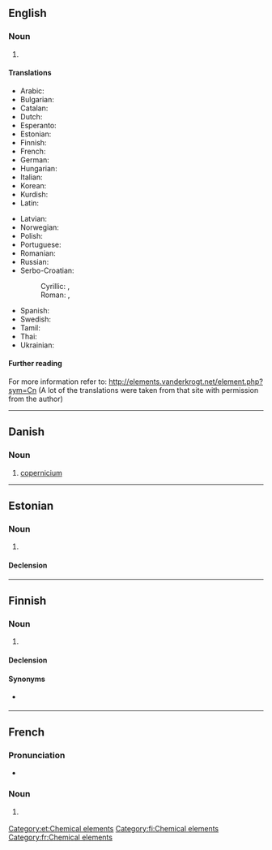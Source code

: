 {{also|Ununbium}}
==English==
{{elements|Uub|roentgenium|Rg|nihonium|Nh}}

===Noun===
{{en-noun|-}}
{{wikipedia}}

# {{n-g|The former [[systematic element name]] for the chemical element with [[atomic number]] 112 (''symbol'' Uub), which has been officially changed to [[copernicium]].}}
#: {{syn|en|eka-mercury}}

====Translations====
{{trans-top|chemical element}}
* Arabic: {{t|ar|أُنُون بِيُوم|m}}
* Bulgarian: {{t|bg|унунбий|m}}
* Catalan: {{t+|ca|ununbi|m}}
* Dutch: {{t+|nl|ununbium|n}}
* Esperanto: {{t|eo|ununbio}}
* Estonian: {{t|et|ununbium}}
* Finnish: {{t+|fi|ununbium}}
* French: {{t+|fr|ununbium|m}}
* German: {{t+|de|Ununbium|n}}
* Hungarian: {{t+|hu|ununbium}}
* Italian: {{t+|it|ununbio|m}}
* Korean: {{t|ko|우눈븀}}
* Kurdish: {{t|ku|ûnûnbiyûm}}
* Latin: {{t+|la|ununbium|n}}
{{trans-mid}}
* Latvian: {{t|lv|unūnbijs}}
* Norwegian: {{t|no|ununbium}}
* Polish: {{t+|pl|ununbium|m}}
* Portuguese: {{t+|pt|unúnbio|m}}
* Romanian: {{t+|ro|ununbiu|n}}
* Russian: {{t|ru|уну́нбий|m}}
* Serbo-Croatian:
*: Cyrillic: {{t|sh|унунбиј|m}}, {{t|sh|унунбијум|m}}
*: Roman: {{t|sh|ununbij|m}}, {{t|sh|ununbijum|m}}
* Spanish: {{t+|es|ununbio|m}}
* Swedish: {{t+|sv|ununbium}}
* Tamil: {{t|ta|யுனன்பியம்}}
* Thai: {{t|th|อูนอูนเบียม|tr=ūnūnbiam}}
* Ukrainian: {{t|uk|уну́нбій|m}}
{{trans-bottom}}

====Further reading====
For more information refer to:
http://elements.vanderkrogt.net/element.php?sym=Cn
(A lot of the translations were taken from that site with permission from the author)

----

==Danish==

===Noun===
{{da-noun}}

# [[copernicium]]

----

==Estonian==

===Noun===
{{et-noun|ununbiumi|ununbiumi|par2=ununbiumit}}

# {{l|en|ununbium}}

====Declension====
{{et-decl-seminar|ununbium}}
{{et-decl-õpik|n=sg|ununbium|i}}

[[Category:et:Chemical elements]]

----

==Finnish==
{{wikipedia|lang=fi}}

===Noun===
{{fi-noun}}

# {{lb|fi|dated}} {{l|en|ununbium}}

====Declension====
{{fi-decl-risti|n=sg|ununbium|||a|i=0}}

====Synonyms====
* {{sense|element 112}} {{l|fi|kopernikium}} 

[[Category:fi:Chemical elements]]

----

==French==
{{wikipedia|lang=fr}}

===Pronunciation===
* {{fr-IPA|unu_nbium}}

===Noun===
{{fr-noun|m}}

# {{l|en|ununbium}}
#: {{syn|fr|copernicium}}

[[Category:fr:Chemical elements]]